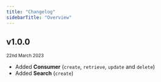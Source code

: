 ```yaml
---
title: "Changelog"
sidebarTitle: "Overview"
---
```


## v1.0.0
<sub>22nd March 2023</sub>

- Added **Consumer** (`create`, `retrieve`, `update` and `delete`)
- Added **Search** (`create`)

